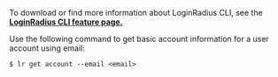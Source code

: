 To download or find more information about LoginRadius CLI, see the **<a href="https://www.loginradius.com/open-source/cli/" target="_blank">LoginRadius CLI feature page.</a>**

Use the following command to get basic account information for a user account using email:

```shell
$ lr get account --email <email>
```


